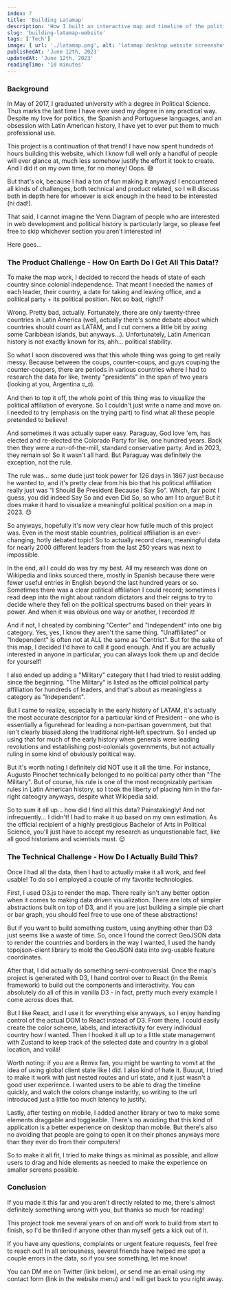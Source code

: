 ```yaml
---
index: 7
title: 'Building Latamap'
description: 'How I built an interactive map and timeline of the political history of Latin America'
slug: 'building-latamap-website'
tags: ['Tech']
image: { url: './latamap.png', alt: 'latamap desktop website screenshot' }
publishedAt: 'June 12th, 2023'
updatedAt: 'June 12th, 2023'
readingTime: '10 minutes'
---
```


### Background

In May of 2017, I graduated university with a degree in Political Science. Thus marks the last time I have ever used my degree in any practical way. Despite my love for politics, the Spanish and Portuguese languages, and an obsession with Latin American history, I have yet to ever put them to much professional use.

This project is a continuation of that trend! I have now spent hundreds of hours building this website, which I know full well only a handful of people will ever glance at, much less somehow justify the effort it took to create. And I did it on my own time, for no money! Oops. 😅

But that's ok, because I had a ton of fun making it anyways! I encountered all kinds of challenges, both technical and product related, so I will discuss both in depth here for whoever is sick enough in the head to be interested (hi dad!).

That said, I cannot imagine the Venn Diagram of people who are interested in web development and political history is particularly large, so please feel free to skip whichever section you aren't interested in!

Here goes...

### The Product Challenge - How On Earth Do I Get All This Data!?

To make the map work, I decided to record the heads of state of each country since colonial independence. That meant I needed the names of each leader, their country, a date for taking and leaving office, and a political party + its political position. Not so bad, right!?

Wrong. Pretty bad, actually. Fortunately, there are only twenty-three countries in Latin America (well, actually there's some debate about which countries should count as LATAM, and I cut corners a little bit by axing some Caribbean islands, but anyways...). Unfortunately, Latin American history is not exactly known for its, ahh... political stability.

So what I soon discovered was that this whole thing was going to get really messy. Because between the coups, counter-coups, and guys couping the counter-coupers, there are periods in various countries where I had to research the data for like, twenty "presidents" in the span of two years (looking at you, Argentina ಠ_ಠ).

And then to top it off, the whole point of this thing was to visualize the political affiliation of everyone. So I couldn't just write a name and move on. I needed to try (emphasis on the trying part) to find what all these people pretended to believe!

And sometimes it was actually super easy. Paraguay, God love 'em, has elected and re-elected the Colorado Party for like, one hundred years. Back then they were a run-of-the-mill, standard conservative party. And in 2023, they remain so! So it wasn't all hard. But Paraguay was definitely the exception, not the rule.

The rule was... some dude just took power for 126 days in 1867 just because he wanted to, and it's pretty clear from his bio that his political affiliation really just was "I Should Be President Because I Say So". Which, fair point I guess, you did indeed Say So and even Did So, so who am I to argue! But it does make it hard to visualize a meaningful political position on a map in 2023. 😠

So anyways, hopefully it's now very clear how futile much of this project was. Even in the most stable countries, political affiliation is an ever-changing, hotly debated topic! So to actually record clean, meaningful data for nearly 2000 different leaders from the last 250 years was next to impossible.

In the end, all I could do was try my best. All my research was done on Wikipedia and links sourced there, mostly in Spanish because there were fewer useful entries in English beyond the last hundred years or so. Sometimes there was a clear political affiliation I could record; sometimes I read deep into the night about random dictators and their reigns to try to decide where they fell on the political spectrums based on their years in power. And when it was obvious one way or another, I recorded it!

And if not, I cheated by combining "Center" and "Independent" into one big category. Yes, yes, I know they aren't the same thing. "Unaffiliated" or "Independent" is often not at ALL the same as "Centrist". But for the sake of this map, I decided I'd have to call it good enough. And if you are actually interested in anyone in particular, you can always look them up and decide for yourself!

I also ended up adding a "Military" category that I had tried to resist adding since the beginning. "The Military" is listed as the official political party affiliation for hundreds of leaders, and that's about as meaningless a category as "Independent".

But I came to realize, especially in the early history of LATAM, it's actually the most accurate descriptor for a particular kind of President - one who is essentially a figurehead for leading a non-partisan government, but that isn't clearly biased along the traditional right-left spectrum. So I ended up using that for much of the early history when generals were leading revolutions and establishing post-colonials governments, but not actually ruling in some kind of obviously political way.

But it's worth noting I definitely did NOT use it all the time. For instance, Augusto Pinochet technically belonged to no political party other than "The Military". But of course, his rule is one of the most recognizably partisan rules in Latin American history, so I took the liberty of placing him in the far-right cateogry anyways, despite what Wikipedia said.

So to sum it all up... how did I find all this data? Painstakingly! And not infrequently... I didn't! I had to make it up based on my own estimation. As the official recipient of a highly prestigious Bachelor of Arts in Political Science, you'll just have to accept my research as unquestionable fact, like all good historians and scientists must. 😌

### The Technical Challenge - How Do I Actually Build This?

Once I had all the data, then I had to actually make it all work, and feel usable! To do so I employed a couple of my favorite technologies.

First, I used D3.js to render the map. There really isn't any better option when it comes to making data driven visualization. There are lots of simpler abstractions built on top of D3, and if you are just building a simple pie chart or bar graph, you should feel free to use one of these abstractions!

But if you want to build something custom, using anything other than D3 just seems like a waste of time. So, once I found the correct GeoJSON data to render the countries and borders in the way I wanted, I used the handy topojson-client library to mold the GeoJSON data into svg-usable feature coordinates.

After that, I did actually do something semi-controversial. Once the map's project is generated with D3, I hand control over to React (in the Remix framework) to build out the components and interactivity. You can absolutely do all of this in vanilla D3 - in fact, pretty much every example I come across does that.

But I like React, and I use it for everything else anyways, so I enjoy handing control of the actual DOM to React instead of D3. From there, I could easily create the color scheme, labels, and interactivity for every individual country how I wanted. Then I hooked it all up to a little state management with Zustand to keep track of the selected date and country in a global location, and voilá!

Worth noting: if you are a Remix fan, you might be wanting to vomit at the idea of using global client state like I did. I also kind of hate it. Buuuut, I tried to make it work with just nested routes and url state, and it just wasn't a good user experience. I wanted users to be able to drag the timeline quickly, and watch the colors change instantly, so writing to the url introduced just a little too much latency to justify.

Lastly, after testing on mobile, I added another library or two to make some elements draggable and toggleable. There's no avoiding that this kind of application is a better experience on desktop than mobile. But there's also no avoiding that people are going to open it on their phones anyways more than they ever do from their computers!

So to make it all fit, I tried to make things as minimal as possible, and allow users to drag and hide elements as needed to make the experience on smaller screens possible.

### Conclusion

If you made it this far and you aren't directly related to me, there's almost definitely something wrong with you, but thanks so much for reading!

This project took me several years of on and off work to build from start to finish, so I'd be thrilled if anyone other than myself gets a kick out of it.

If you have any questions, complaints or urgent feature requests, feel free to reach out! In all seriousness, several friends have helped me spot a couple errors in the data, so if you see something, let me know!

You can DM me on Twitter (link below), or send me an email using my contact form (link in the website menu) and I will get back to you right away.

